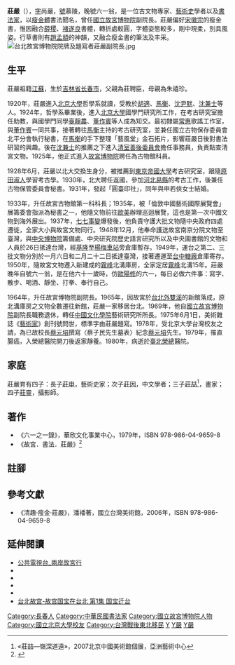 {{Infobox_Artist
| name = 莊嚴
| image = 19690830莊嚴.jpg
| width =
| now = 中華民國學者
| period =
| Sex = 
| party = 
| Native place = [[江蘇省_(中華民國)|江蘇]]
| birth_date =1899年6月8日
| birth_place = {{QING|吉林將軍}}[[長春府|長春府]]
| death_date =  {{death date and age|1980|3|12|1899|6|8}}
| death_place = {{ROC-TW}}[[臺北市|臺北市]]
| nationality = {{ROC}}
|children=庄灵
|}}

'''莊嚴'''（{{bd|1899年|6月8日|1980年|3月12日|catIdx=Z莊}}），[[表字|字]]尚嚴，[[號|號]]慕陵，晚號六一翁，是一位古文物專家、[[藝術史|藝術史]]學者以及[[書法家|書法家]]，以[[瘦金體|瘦金體]]書法聞名，曾任[[國立故宮博物院|國立故宮博物院]]副院長。莊嚴偏好[[宋徽宗|宋徽宗]]的瘦金書，惟因融合[[薛稷|薛稷]]、[[褚遂良|褚遂良]]書體，轉折處較圓，字體姿態較多，剛中現柔，別具風姿。行草書則有[[趙孟頫|趙孟頫]]的神韻，又融合瘦金書的筆法及丰采。
[[File:台北故宮博物院院牌及題寫者莊嚴副院長.jpg|thumb]]

== 生平 ==
莊嚴祖籍[[江蘇|江蘇]]，生於[[吉林省|吉林省]][[长春市|长春市]]，父親為莊聘臣，母親為朱禧珍。

1920年，莊嚴進入[[北京大學|北京大學]]哲學系就讀，受教於[[胡適|胡適]]、[[馬衡|馬衡]]、[[沈尹默|沈尹默]]、[[沈兼士|沈兼士]]等人。1924年，哲學系畢業後，進入[[北京大學|北京大學]]國學門研究所工作，在考古研究室擔任助教，與國學門同學[[臺靜農|臺靜農]]、[[董作賓|董作賓]]等人成為知交。最初隸屬[[常维钧|常惠]]歌謠工作室，與[[董作賓|董作賓]]一同共事，接著轉往[[馬衡|馬衡]]主持的考古研究室，並兼任國立古物保存委員會北平分會執行秘書，在[[馬衡|馬衡]]的手下整理「藝風堂」金石拓片，影響莊嚴日後對書法研習的興趣。後在[[沈兼士|沈兼士]]的推薦之下進入[[清室善後委員會|清室善後委員會]]擔任事務員，負責點查清宮文物。1925年，他正式進入[[故宮博物院_(北京)|故宮博物院]]聘任為古物館科員。

1928年6月，莊嚴以北大交換生身分，被推薦到[[東京大學|東京帝國大學]]考古研究室，跟隨[[原田淑人|原田淑人]]學習考古學。1930年，北大聘任返國，參加[[河北|河北]][[易縣|易縣]]的考古工作，後兼任古物保管委員會秘書。1931年，發起「圓臺印社」，同年與申若俠女士結婚。

1933年，升任故宮古物館第一科科長；1935年，被「倫敦中國藝術國際展覽會」展籌委會指派為秘書之一，他隨文物前往[[歐美|歐美]]辦理巡迴展覽，這也是第一次中國文物到海外展出。1937年，[[七七事變|七七事變]]爆發後，他負責守護大批文物隨中央政府四處遷徙，全家大小與故宮文物同行。1948年12月，他奉命護送故宮南京分院文物至臺灣，與[[中央博物院|中央博物院]]籌備處、中央研究院歷史語言研究所以及中央圖書館的文物和人員於26日抵達台灣，經[[基隆|基隆]]至[[楊梅車站|楊梅車站]]旁倉庫暫存。1949年，運台之第二、三批文物分別於一月六日和二月二十二日抵達臺灣，接著遷運至[[台中糖廠|台中糖廠]]倉庫寄存。1950年，隨故宮文物遷入新建成的[[霧峰|霧峰]]北溝庫房，全家定居[[霧峰|霧峰]]北溝15年。莊嚴晚年自號六一翁，是在他六十一歲時，仿[[歐陽修|歐陽修]]的六一，每日必做六件事：寫字、散步、喝酒、靜坐、打拳、奉行自己。

1964年，升任故宮博物院副院長。1965年，因故宮於[[台北|台北]][[外雙溪|外雙溪]]的新館落成，原北溝庫房之文物全數遷往新館，莊嚴一家移居台北。1969年，他自[[國立故宮博物院|國立故宮博物院]]副院長職務退休，轉任[[中國文化大學|中國文化學院]]藝術研究所所長。1975年6月1日，美術雜誌《[[藝術家_(雜誌)|藝術家]]》創刊號問世，標準字由莊嚴題寫。1978年，受北京大學台灣校友之請，為已故校長[[蔡元培|蔡元培]]撰寫〈蔡孑民先生墓表〉紀念[[蔡元培|蔡元培]]先生。1979年，罹直腸癌，入榮總醫院開刀後返家靜養。1980年，病逝於[[臺北榮總|臺北榮總]]醫院。

== 家庭 ==
莊嚴育有四子：長子[[莊申|莊申]]，藝術史家；次子[[莊因|莊因]]，中文學者；三子[[莊喆|莊喆]]<ref>«莊喆—嶺深道遠»，2007北京中國美術館個展，亞洲藝術中心</ref>，畫家；四子[[莊靈|莊靈]]，攝影師。

== 著作 ==
* 《六一之一錄》，華欣文化事業中心，1979年，ISBN 978-986-04-9659-8
* 《故宮．書法．莊嚴》<ref>{{Cite book|url=https://books.google.com.tw/books?id=KuVpAAAAIAAJ&q=%E6%95%85%E5%AE%AE%EF%BC%8E%E6%9B%B8%E6%B3%95%EF%BC%8E%E8%8E%8A%E5%9A%B4&dq=%E6%95%85%E5%AE%AE%EF%BC%8E%E6%9B%B8%E6%B3%95%EF%BC%8E%E8%8E%8A%E5%9A%B4&hl=zh-TW&sa=X&ved=0ahUKEwjA6N_juMLSAhXCi5QKHQ5BCHsQ6AEIGjAA|title=故宮・書法・莊嚴|last=莊嚴|first=|last2=臺靜農|date=1999-01-01|publisher=[[雄獅圖書|雄獅圖書]]|year=|isbn=9789578980914|location=|pages=|language=zh-TW|chapter=|access-date=2017-03-06|archive-date=2017-03-07|archive-url=https://web.archive.org/web/20170307045335/https://books.google.com.tw/books?id=KuVpAAAAIAAJ&q=%E6%95%85%E5%AE%AE%EF%BC%8E%E6%9B%B8%E6%B3%95%EF%BC%8E%E8%8E%8A%E5%9A%B4&dq=%E6%95%85%E5%AE%AE%EF%BC%8E%E6%9B%B8%E6%B3%95%EF%BC%8E%E8%8E%8A%E5%9A%B4&hl=zh-TW&sa=X&ved=0ahUKEwjA6N_juMLSAhXCi5QKHQ5BCHsQ6AEIGjAA|dead-url=no}}</ref>

== 註腳 ==
{{Reflist|colwidth=|}}

== 參考文獻 ==
*《清趣‧瘦金‧莊嚴》，潘襎著，國立台灣美術館，2006年，ISBN 978-986-04-9659-8



== 延伸閱讀 ==
* [http://web.pts.org.tw/~web02/forbidden/page2-1.html 公共電視台_兩岸故宮行] {{Wayback|url=http://web.pts.org.tw/~web02/forbidden/page2-1.html |date=20170306175303 }}
*{{Cite news|url=http://a.udn.com/focus/2016/11/08/25688/index.html?from=udn-referralnews_ch2artbottom|title=故宮院長不知文物遷台？他的傳記揭祕史|last=陳宛茜|first=|date=2016-11-07|work=[[聯合報|聯合報]]|accessdate=2017-03-06|archive-date=2017-12-01|archive-url=https://web.archive.org/web/20171201034205/http://a.udn.com/focus/2016/11/08/25688/index.html?from=udn-referralnews_ch2artbottom|dead-url=no}}
*{{Cite web|url=http://www.tfam.museum/Collection/CollectionDetail.aspx?CID=4088&ddlLang=zh-tw|title=莊嚴書定公聯贈若俠夫人|accessdate=2017-03-06|author=|date=|last=|first=|work=www.tfam.museum|publisher=臺北市立美術館|archive-date=2017-03-07|archive-url=https://web.archive.org/web/20170307045918/http://www.tfam.museum/Collection/CollectionDetail.aspx?CID=4088&ddlLang=zh-tw|dead-url=no}}
*{{citeweb|url=https://news.artron.net/20100611/n109171_4.html|title=故宫守望者之子揭秘:故宫南迁之路前前后后|author=谢易彤|work=雅昌艺术网|date=2010-06-11|accessdate=2017-11-19|archive-date=2017-12-01|archive-url=https://web.archive.org/web/20171201033119/https://news.artron.net/20100611/n109171_4.html|dead-url=no}}
*{{citeweb|url=http://www.chinatimes.com/newspapers/20150528000502-260115|title=何政廣走堅持的路|author=吳垠慧|work=[[中國時報|中國時報]]|date=2015-05-28|accessdate=2017-06-21|archive-date=2017-11-13|archive-url=https://web.archive.org/web/20171113003412/http://www.chinatimes.com/newspapers/20150528000502-260115|dead-url=no}}
* [https://www.youtube.com/watch?v=TLemD7QDb5g 台北故宫-故宫国宝在台北 第1集 国宝迁台]
{{Authority control}}
{{DEFAULTSORT:Z莊嚴}}
[[Category:長春人|Category:長春人]]
[[Category:中華民國書法家|Category:中華民國書法家]]
[[Category:國立故宮博物院人物|Category:國立故宮博物院人物]]
[[Category:國立北京大學校友|Category:國立北京大學校友]]
[[Category:台灣戰後東北移民|Category:台灣戰後東北移民]]
[[Category:青陽莊氏|Y]]
[[Category:莊氏|Y嚴]]
[[Category:莊姓|Y嚴]]